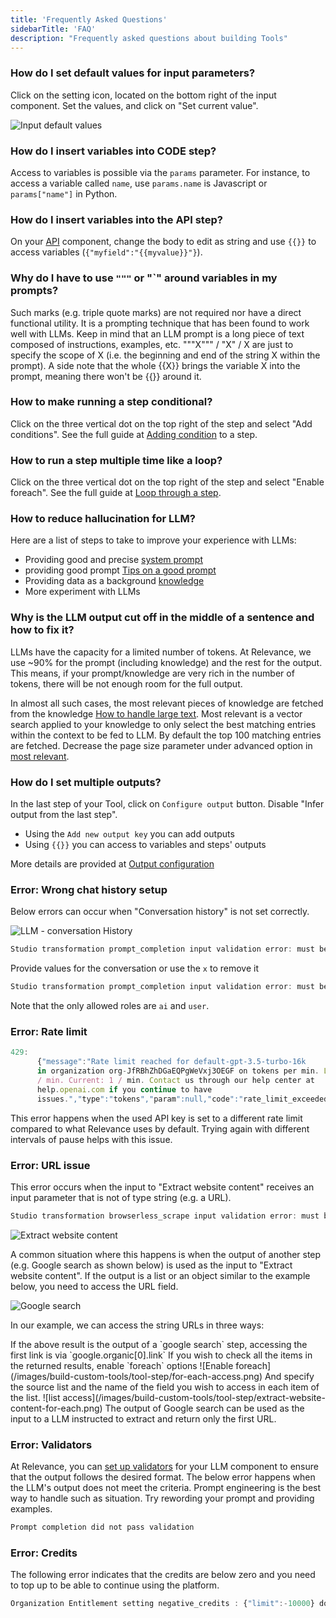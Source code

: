```yaml
---
title: 'Frequently Asked Questions'
sidebarTitle: 'FAQ'
description: "Frequently asked questions about building Tools"
---
```

### How do I set default values for input parameters?
Click on the setting icon, located on the bottom right of the input component. Set the values, and click on "Set current value".

![Input default values](/images/build-custom-tools/tool-step/set-default-value.png)

### How do I insert variables into CODE step?
Access to variables is possible via the `params` parameter. For instance, to access a variable called `name`,
use `params.name` is Javascript or `params["name"]` in Python.

### How do I insert variables into the API step?
On your [API](/build-custom-tools/tool-steps/api) component, change the body to edit as string and use `{{}}` to access variables
(`{"myfield":"{{myvalue}}"}`).

### Why do I have to use `"""` or "`" around variables in my prompts?
Such marks (e.g. triple quote marks) are not required nor have a direct functional utility. It is a prompting technique that has been found to work well with LLMs.
Keep in mind that an LLM prompt is a long piece of text composed of instructions, examples, etc.
"""X""" / "X" / X are just to specify the scope of X (i.e. the beginning and end of the string X within the prompt).
A side note that the whole {{X}} brings the variable X into the prompt, meaning there won't be {{}} around it.

### How to make running a step conditional?
Click on the three vertical dot on the top right of the step and select "Add conditions".
See the full guide at [Adding condition](/build-custom-tools/tool-steps/getting_started#run-a-step-if-a-condition-is-met) to a step.

### How to run a step multiple time like a loop?
Click on the three vertical dot on the top right of the step and select "Enable foreach".
See the full guide at [Loop through a step](/build-custom-tools/tool-steps/getting_started#run-a-step-multiple-times-in-a-loop).

### How to reduce hallucination for LLM?
Here are a list of steps to take to improve your experience with LLMs:
* Providing good and precise [system prompt](/build-custom-tools/tool-steps/llms/llm-advance-setting#system-prompt)
* providing good prompt [Tips on a good prompt](/build-custom-tools/tool-steps/llms/prompt#tips-on-writing-a-good-prompt-prompt-engineering)
* Providing data as a background [knowledge](/build-custom-tools/knowledge/knowledge)
* More experiment with LLMs

### Why is the LLM output cut off in the middle of a sentence and how to fix it?
LLMs have the capacity for a limited number of tokens. At Relevance, we use ~90% for the prompt (including knowledge) and the rest for the output.
This means, if your prompt/knowledge are very rich in the number of tokens, there will be not enough room for the full output.

In almost all such cases, the most relevant pieces of knowledge are fetched from the knowledge [How to handle large text](/build-custom-tools/tool-steps/llms/how-to-handle-too-much-text).
Most relevant is a vector search applied to your knowledge to only select the best matching entries within the context to be fed to LLM. 
By default the top 100 matching entries are fetched. Decrease the page size parameter under advanced option in 
[most relevant](/build-custom-tools/tool-steps/llms/how-to-handle-too-much-text#most-relevant-data).

### How do I set multiple outputs?
In the last step of your Tool, click on `Configure output` button. Disable "Infer output from the last step".
* Using the `Add new output key` you can add outputs
* Using `{{}}` you can access to variables and steps' outputs

More details are provided at [Output configuration](/build-custom-tools/advanced-setup/output-configuration)

### Error: Wrong chat history setup
Below errors can occur when "Conversation history" is not set correctly.

![LLM - conversation History](/images/build-custom-tools/tool-step/llm-conversation-history.png)

```js
Studio transformation prompt_completion input validation error: must be array {"type":"array"} /history
```
Provide values for the conversation or use the `x` to remove it

```js
Studio transformation prompt_completion input validation error: must be equal to one of the allowed values {"allowedValues":["user","ai","function"]} /history/0/role
```
Note that the only allowed roles are `ai` and `user`.

### Error: Rate limit
```js
429:
      {"message":"Rate limit reached for default-gpt-3.5-turbo-16k
      in organization org-JfRBhZhDGaEQPgWeVxj3OEGF on tokens per min. Limit: 180000
      / min. Current: 1 / min. Contact us through our help center at
      help.openai.com if you continue to have
      issues.","type":"tokens","param":null,"code":"rate_limit_exceeded"}
```

This error happens when the used API key is set to a different rate limit compared to what Relevance uses by default. Trying again with different intervals of pause helps with this issue.

### Error: URL issue
This error occurs when the input to "Extract website content" receives an input parameter that is not of type string (e.g. a URL).

```js
Studio transformation browserless_scrape input validation error: must be string {"type":"string"} /website_url
```
 
![Extract website content](/images/build-custom-tools/tool-step/extract-website-content.png)

A common situation where this happens is when the output of another step (e.g. Google search as shown below) is used as the input to "Extract website content".
If the output is a list or an object similar to the example below, you need to access the URL field.

![Google search](/images/build-custom-tools/tool-step/google-search-output.png)

In our example, we can access the string URLs in three ways:

<Tabs>
  <Tab title="Access one URL in the results">
    If the above result is the output of a `google search` step, accessing the first link is via `google.organic[0].link`
  </Tab>
  <Tab title="For Loop">
    If you wish to check all the items in the returned results, enable `foreach` options
    ![Enable foreach](/images/build-custom-tools/tool-step/for-each-access.png)
    And specify the source list and the name of the field you wish to access in each item of the list.
    ![list access](/images/build-custom-tools/tool-step/extract-website-content-for-each.png)
  </Tab>
  <Tip title="LLM to extract URL">
    The output of Google search can be used as the input to a LLM instructed to extract and return only the first URL.
  </Tip>
</Tabs>

### Error: Validators

At Relevance, you can [set up validators](build-custom-tools/tool-steps/llms/validators) for your LLM component to ensure that the output 
follows the desired format. The below error happens when the LLM's output does not meet the criteria. Prompt engineering is the best way to 
handle such as situation. Try rewording your prompt and providing examples. 

```js
Prompt completion did not pass validation
```

### Error: Credits
The following error indicates that the credits are below zero and you need to top up to be able to continue using the platform.

```js
Organization Entitlement setting negative_credits : {"limit":-10000} does not allow this action.
```